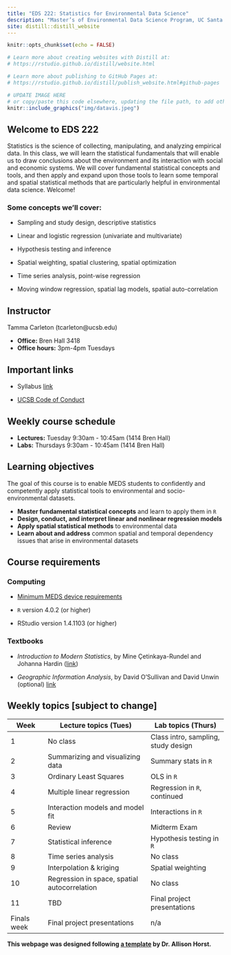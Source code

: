 ```yaml
---
title: "EDS 222: Statistics for Environmental Data Science"
description: "Master’s of Environmental Data Science Program, UC Santa Barbara"
site: distill::distill_website
---
```


```r
knitr::opts_chunk$set(echo = FALSE)

# Learn more about creating websites with Distill at:
# https://rstudio.github.io/distill/website.html

# Learn more about publishing to GitHub Pages at:
# https://rstudio.github.io/distill/publish_website.html#github-pages

```

```r

# UPDATE IMAGE HERE 
# or copy/paste this code elsewhere, updating the file path, to add other images to your site!
knitr::include_graphics("img/datavis.jpeg")
```

## Welcome to EDS 222

Statistics is the science of collecting, manipulating, and analyzing empirical data. In this class, we will learn the statistical fundamentals that will enable us to draw conclusions about the environment and its interaction with social and economic systems. We will cover fundamental statistical concepts and tools, and then apply and expand upon those tools to learn some temporal and spatial statistical methods that are particularly helpful in environmental data science. Welcome!  

### Some concepts we'll cover:

- Sampling and study design, descriptive statistics

- Linear and logistic regression (univariate and multivariate)

- Hypothesis testing and inference

- Spatial weighting, spatial clustering, spatial optimization

- Time series analysis, point-wise regression

- Moving window regression, spatial lag models, spatial auto-correlation 

<!-- <p style="color: #ba5e00"><b>TO UPDATE THIS PAGE:</b> Open and edit the <b>index.Rmd</b> file, in the project root, to delete this placeholder text and customize with your own!</p> 

## Course description

<p style="color: #ba5e00"><b>NOTE:</b> A lot of this home page information can be directly from your syllabus.</p>

Add your course description here. -->

## Instructor

Tamma Carleton (tcarleton\@ucsb.edu)

-   **Office:** Bren Hall 3418
-   **Office hours:** 3pm-4pm Tuesdays

## Important links

-   Syllabus [link](https://www.dropbox.com/s/25d7cbzskz3ucdj/EDS%20222%20Syllabus%20Fall%202021.pdf?dl=0) <!-- (here is the [MEDS optional syllabus template](https://docs.google.com/document/d/1b2CElvwKk-haEA1axY5KvTEBbiSPUf7dIRUNX7gCI6w/edit?usp=sharing)) -->

-   [UCSB Code of Conduct](https://www.sa.ucsb.edu/regulations/student-conduct-code/student-conduct-code)

<!-- -   [Link](https://classroom.github.com/classrooms/89556369-eds222-fall-2021) to course GitHub Classroom -->


## Weekly course schedule

-   **Lectures:** Tuesday 9:30am - 10:45am (1414 Bren Hall)
-   **Labs:** Thursdays 9:30am - 10:45am (1414 Bren Hall)

## Learning objectives

The goal of this course is to enable MEDS students to confidently and competently apply statistical tools to environmental and socio-environmental datasets. 

-   **Master fundamental statistical concepts** and learn to apply them in `R`
-   **Design, conduct, and interpret linear and nonlinear regression models** 
-   **Apply spatial statistical methods** to environmental data
-   **Learn about and address** common spatial and temporal dependency issues that arise in environmental datasets

## Course requirements

### Computing

-   [Minimum MEDS device requirements](https://ucsb-meds.github.io/computer_reqs.html)

-   `R` version 4.0.2 (or higher)

-   RStudio version 1.4.1103 (or higher)

### Textbooks

-   _Introduction to Modern Statistics_, by Mine Çetinkaya-Rundel and Johanna Hardin ([link](https://openintro-ims.netlify.app/))

-   _Geographic Information Analysis_, by David O'Sullivan and David Unwin (optional) [link](https://onlinelibrary.wiley.com/doi/book/10.1002/9780470549094)

## Weekly topics [subject to change] 

| Week | Lecture topics (Tues) | Lab topics (Thurs) |
|------|----------------|------------|
| 1    | No class        | Class intro, sampling, study design        |
| 2    | Summarizing and visualizing data | Summary stats in `R`  |
| 3    |  Ordinary Least Squares        | OLS in `R`     |
| 4    |  Multiple linear regression      | Regression in `R`, continued     |
| 5    | Interaction models and model fit         |   Interactions in `R`  |
| 6    | Review       | Midterm Exam     |
| 7    | Statistical inference        | Hypothesis testing in `R`     |
| 8    | Time series analysis         | No class     |
| 9    | Interpolation \& kriging         | Spatial weighting     |
| 10   | Regression in space, spatial autocorrelation         |   No class   |
| 11   | TBD         | Final project presentations     |
| Finals week   | Final project presentations         | n/a     |

**This webpage was designed following [a template](https://github.com/allisonhorst/meds-distill-template) by Dr. Allison Horst.**
